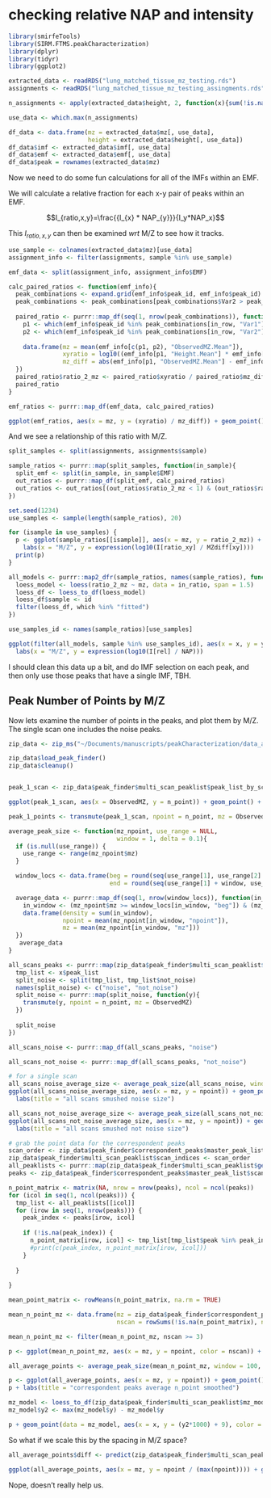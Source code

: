# checking relative NAP and intensity

```r
library(smirfeTools)
library(SIRM.FTMS.peakCharacterization)
library(dplyr)
library(tidyr)
library(ggplot2)

extracted_data <- readRDS("lung_matched_tissue_mz_testing.rds")
assignments <- readRDS("lung_matched_tissue_mz_testing_assingments.rds")

n_assignments <- apply(extracted_data$height, 2, function(x){sum(!is.na(x))})

use_data <- which.max(n_assignments)

df_data <- data.frame(mz = extracted_data$mz[, use_data],
                      height = extracted_data$height[, use_data])
df_data$imf <- extracted_data$imf[, use_data]
df_data$emf <- extracted_data$emf[, use_data]
df_data$peak = rownames(extracted_data$mz)
```

Now we need to do some fun calculations for all of the IMFs within an EMF.

We will calculate a relative fraction for each x-y pair of peaks within an EMF.

$$I_{ratio,x,y}=\frac{{I_{x} * NAP_{y}}}{I_y*NAP_x}$$


This $I_{ratio,x,y}$ can then be examined *wrt* M/Z to see how it tracks.

```r
use_sample <- colnames(extracted_data$mz)[use_data]
assignment_info <- filter(assignments, sample %in% use_sample)

emf_data <- split(assignment_info, assignment_info$EMF)

calc_paired_ratios <- function(emf_info){
  peak_combinations <- expand.grid(emf_info$peak_id, emf_info$peak_id)
  peak_combinations <- peak_combinations[peak_combinations$Var2 > peak_combinations$Var1, ]
  
  paired_ratio <- purrr::map_df(seq(1, nrow(peak_combinations)), function(in_row){
    p1 <- which(emf_info$peak_id %in% peak_combinations[in_row, "Var1"])
    p2 <- which(emf_info$peak_id %in% peak_combinations[in_row, "Var2"])
    
    data.frame(mz = mean(emf_info[c(p1, p2), "ObservedMZ.Mean"]),
               xyratio = log10((emf_info[p1, "Height.Mean"] * emf_info[p2, "NAP"]) / (emf_info[p2, "Height.Mean"] * emf_info[p1, "NAP"])),
               mz_diff = abs(emf_info[p1, "ObservedMZ.Mean"] - emf_info[p2, "ObservedMZ.Mean"]))
  })
  paired_ratio$ratio_2_mz <- paired_ratio$xyratio / paired_ratio$mz_diff
  paired_ratio
}

emf_ratios <- purrr::map_df(emf_data, calc_paired_ratios)

ggplot(emf_ratios, aes(x = mz, y = (xyratio) / mz_diff)) + geom_point() + geom_smooth(method = "loess", span = 1.5) + ylim(-.5, .5)
```

And we see a relationship of this ratio with M/Z.

```r
split_samples <- split(assignments, assignments$sample)

sample_ratios <- purrr::map(split_samples, function(in_sample){
  split_emf <- split(in_sample, in_sample$EMF)
  out_ratios <- purrr::map_df(split_emf, calc_paired_ratios)
  out_ratios <- out_ratios[(out_ratios$ratio_2_mz < 1) & (out_ratios$ratio_2_mz > -1), ]
})
```

```r
set.seed(1234)
use_samples <- sample(length(sample_ratios), 20)

for (isample in use_samples) {
  p <- ggplot(sample_ratios[[isample]], aes(x = mz, y = ratio_2_mz)) + geom_point() + geom_smooth(method = "loess", span = 1.5) +
    labs(x = "M/Z", y = expression(log10(I[ratio_xy] / MZdiff[xy])))
  print(p)
}
```

```r
all_models <- purrr::map2_dfr(sample_ratios, names(sample_ratios), function(in_ratio, id){
  loess_model <- loess(ratio_2_mz ~ mz, data = in_ratio, span = 1.5)
  loess_df <- loess_to_df(loess_model)
  loess_df$sample <- id
  filter(loess_df, which %in% "fitted")
})

use_samples_id <- names(sample_ratios)[use_samples]

ggplot(filter(all_models, sample %in% use_samples_id), aes(x = x, y = y, color = sample)) + geom_line() + theme(legend.position = "none") +
  labs(x = "M/Z", y = expression(log10(I[rel] / NAP)))
```

I should clean this data up a bit, and do IMF selection on each peak, and then only use those peaks that have a single IMF, TBH.

## Peak Number of Points by M/Z

Now lets examine the number of points in the peaks, and plot them by M/Z. The single scan one includes the noise peaks.

```r
zip_data <- zip_ms("~/Documents/manuscripts/peakCharacterization/data_analysis/data_input/100Cpos.zip")

zip_data$load_peak_finder()
zip_data$cleanup()


peak_1_scan <- zip_data$peak_finder$multi_scan_peaklist$peak_list_by_scans[[1]]$peak_list

ggplot(peak_1_scan, aes(x = ObservedMZ, y = n_point)) + geom_point() + geom_jitter()

peak_1_points <- transmute(peak_1_scan, npoint = n_point, mz = ObservedMZ)

average_peak_size <- function(mz_npoint, use_range = NULL, 
                              window = 1, delta = 0.1){
  if (is.null(use_range)) {
    use_range <- range(mz_npoint$mz)
  }

  window_locs <- data.frame(beg = round(seq(use_range[1], use_range[2] - window, delta), 2),
                            end = round(seq(use_range[1] + window, use_range[2], delta), 2))

  average_data <- purrr::map_df(seq(1, nrow(window_locs)), function(in_window){
    in_window <- (mz_npoint$mz >= window_locs[in_window, "beg"]) & (mz_npoint$mz <= window_locs[in_window, "end"])
    data.frame(density = sum(in_window),
               npoint = mean(mz_npoint[in_window, "npoint"]),
               mz = mean(mz_npoint[in_window, "mz"]))
  })
   average_data
}

all_scans_peaks <- purrr::map(zip_data$peak_finder$multi_scan_peaklist$peak_list_by_scans, function(x){
  tmp_list <- x$peak_list
  split_noise <- split(tmp_list, tmp_list$not_noise)
  names(split_noise) <- c("noise", "not_noise")
  split_noise <- purrr::map(split_noise, function(y){
    transmute(y, npoint = n_point, mz = ObservedMZ)
  })
  
  split_noise
})

all_scans_noise <- purrr::map_df(all_scans_peaks, "noise")

all_scans_not_noise <- purrr::map_df(all_scans_peaks, "not_noise")

# for a single scan
all_scans_noise_average_size <- average_peak_size(all_scans_noise, window = 100, delta = 1)
ggplot(all_scans_noise_average_size, aes(x = mz, y = npoint)) + geom_point() +
  labs(title = "all scans smushed noise size")

all_scans_not_noise_average_size <- average_peak_size(all_scans_not_noise, window = 100, delta = 1)
ggplot(all_scans_not_noise_average_size, aes(x = mz, y = npoint)) + geom_point() + 
  labs(title = "all scans smushed not noise size")

# grab the point data for the correspondent peaks
scan_order <- zip_data$peak_finder$correspondent_peaks$master_peak_list$scan_indices
zip_data$peak_finder$multi_scan_peaklist$scan_indices <- scan_order
all_peaklists <- purrr::map(zip_data$peak_finder$multi_scan_peaklist$get_scan_peak_lists(), "peak_list")
peaks <- zip_data$peak_finder$correspondent_peaks$master_peak_list$scan_peak

n_point_matrix <- matrix(NA, nrow = nrow(peaks), ncol = ncol(peaks))
for (icol in seq(1, ncol(peaks))) {
  tmp_list <- all_peaklists[[icol]]
  for (irow in seq(1, nrow(peaks))) {
    peak_index <- peaks[irow, icol]
    
    if (!is.na(peak_index)) {
      n_point_matrix[irow, icol] <- tmp_list[tmp_list$peak %in% peak_index, "n_point"]
      #print(c(peak_index, n_point_matrix[irow, icol]))
    }
      
  }
  
}

mean_point_matrix <- rowMeans(n_point_matrix, na.rm = TRUE)

mean_n_point_mz <- data.frame(mz = zip_data$peak_finder$correspondent_peaks$master_peak_list$master, npoint = mean_point_matrix,
                              nscan = rowSums(!is.na(n_point_matrix), na.rm = TRUE))

mean_n_point_mz <- filter(mean_n_point_mz, nscan >= 3)

p <- ggplot(mean_n_point_mz, aes(x = mz, y = npoint, color = nscan)) + geom_point() + labs(title = "correspondent peaks average n_point (no noise)")

all_average_points <- average_peak_size(mean_n_point_mz, window = 100, delta = 1)

p <- ggplot(all_average_points, aes(x = mz, y = npoint)) + geom_point() + geom_smooth(method = "loess", span = 1.5)
p + labs(title = "correspondent peaks average n_point smoothed")

mz_model <- loess_to_df(zip_data$peak_finder$multi_scan_peaklist$mz_model) %>% filter(which %in% "fitted")
mz_model$y2 <- max(mz_model$y) - mz_model$y

p + geom_point(data = mz_model, aes(x = x, y = (y2*1000) + 9), color = "red") + labs(title = "correspondent peaks average n_point smoothed + inverse of M/Z model")
```

So what if we scale this by the spacing in M/Z space? 

```r
all_average_points$diff <- predict(zip_data$peak_finder$multi_scan_peaklist$mz_model, newdata = all_average_points$mz)

ggplot(all_average_points, aes(x = mz, y = npoint / (max(npoint)))) + geom_point()
```

Nope, doesn't really help us.